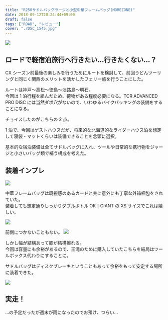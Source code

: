 ---
title: "R250サドルバッグラージと小型中華フレームバッグ(MOREZONE)"
date: 2018-09-12T20:24:44+09:00
draft: false
tags: ["ROAD", "レビュー"]
cover: "./DSC_1545.jpg"
---

![ ](./DSC_1545.jpg)

## ロードで軽宿泊旅行へ行きたい…行きたくない…？

CX シーズン前最後の楽しみを行うためにルートを検討して、前回うどんツーリングと同じく関西のメリットを活かしたフェリー旅を行うことにした。

ルートは神戸～高松～徳島～淡路島～明石。  
今回は 1 泊行程を組んだため、荷物がある程度必要になる。TCR ADVANCED PRO DISC には当然ダボ穴がないので、いわゆるバイクパッキングの装備をすることになる。

チョイスしたのがこちらの 2 点。

<LinkBox isAmazonLink url="https://www.amazon.co.jp/dp/B0747NR4HL/" />

<LinkBox isAmazonLink url="https://www.amazon.co.jp/dp/B07PW4FL2X/" />

1 泊で、今回はゲストハウスだが、将来的な北海道的なライダーハウス泊を想定して寝袋・マットくらいは装備できることを念頭に選択。

基本的な宿泊装備は全てサドルバッグに入れ、ツールや日常的な携行物をジャージと小さいバッグ類で補う構成を考えた。

## 装着インプレ

![ ](./DSC_1544.jpg)

中華フレームバッグは既視感のあるカードと共に意外にも丁寧な外箱梱包をされていた。  
装着しても想定通りしっかりダブルボトル OK！GIANT の XS サイズでこれは嬉しい。

![ ](./DSC_1545.jpg)

前側につかないこともない。
![ ](./DSC_1546.jpg)

しかし幅が結構あって膝が結構擦れる。  
今回は容量にも余裕があるので、王滝のために購入していたこちらを結局はツールボックス代わりにすることに。

<LinkBox isAmazonLink url="https://www.amazon.co.jp/dp/B06XPW1TTN/" />

サドルバッグはディスクブレーキということもあって余裕をもって安定する場所に装着できた。

![ ](./DSC_1548.jpg)

## 実走！

…の予定だったが週末が雨になったのでお預け、つらい…
